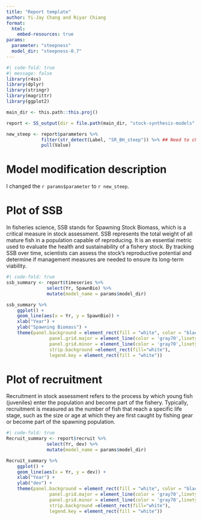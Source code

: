 ---
title: "Report template"
author: Yi-Jay Chang and Riyar Chiang
format:
  html:
    embed-resources: true
params:
  parameter: "steepness"
  model_dir: "steepness-0.7"
---

```{r}
#| code-fold: true
#| message: false
library(r4ss)
library(dplyr)
library(stringr)
library(magrittr)
library(ggplot2)

main_dir <- this.path::this.proj()

report <- SS_output(dir = file.path(main_dir, "stock-synthesis-models", params$model_dir), verbose=FALSE, printstats=FALSE)

new_steep <- report$parameters %>%
             filter(str_detect(Label, "SR_BH_steep")) %>% ## Need to change this to match the parameter name in control file
             pull(Value)
```

# Model modification description
I changed the `r params$parameter` to `r new_steep`.

# Plot of SSB
In fisheries science, SSB stands for Spawning Stock Biomass, which is a critical measure in stock assessment. SSB represents the total weight of all mature fish in a population capable of reproducing. It is an essential metric used to evaluate the health and sustainability of a fishery stock. By tracking SSB over time, scientists can assess the stock's reproductive potential and determine if management measures are needed to ensure its long-term viability.

```{r}
#| code-fold: true
ssb_summary <- report$timeseries %>%
               select(Yr, SpawnBio) %>%
               mutate(model_name = params$model_dir)

ssb_summary %>%
    ggplot() +
    geom_line(aes(x = Yr, y = SpawnBio)) +
    xlab("Year") +
    ylab("Spawning Biomass") +
    theme(panel.background = element_rect(fill = "white", color = "black", linetype = "solid"),
                panel.grid.major = element_line(color = 'gray70',linetype = "dotted"),
                panel.grid.minor = element_line(color = 'gray70',linetype = "dotted"),
                strip.background =element_rect(fill="white"),
                legend.key = element_rect(fill = "white"))
```


# Plot of recruitment
Recruitment in stock assessment refers to the process by which young fish (juveniles) enter the population and become part of the fishery. Typically, recruitment is measured as the number of fish that reach a specific life stage, such as the size or age at which they are first caught by fishing gear or become part of the spawning population.

```{r}
#| code-fold: true
Recruit_summary <- report$recruit %>%
               select(Yr, dev) %>%
               mutate(model_name = params$model_dir)

Recruit_summary %>%
    ggplot() +
    geom_line(aes(x = Yr, y = dev)) +
    xlab("Year") +
    ylab("dev") +
    theme(panel.background = element_rect(fill = "white", color = "black", linetype = "solid"),
                panel.grid.major = element_line(color = 'gray70',linetype = "dotted"),
                panel.grid.minor = element_line(color = 'gray70',linetype = "dotted"),
                strip.background =element_rect(fill="white"),
                legend.key = element_rect(fill = "white"))
```
 